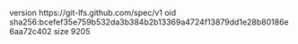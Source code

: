 version https://git-lfs.github.com/spec/v1
oid sha256:bcefef35e759b532da3b384b2b13369a4724f13879dd1e28b80186e6aa72c402
size 9205
